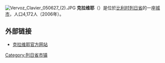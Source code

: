 {{Unreferenced|time=2018-08-10T12:16:44+00:00}}
[[File:Vervoz_Clavier_050627_(2).JPG|thumb]]
'''克拉维耶'''（{{lang-fr|Clavier}}）是位於[[比利时|比利时]][[列日省|列日省]]的一座[[城市|城市]]，人口4,172人（2006年）。

== 外部链接 ==
*[http://www.clavier.be/ 克拉维耶官方网站] {{Wayback|url=http://www.clavier.be/ |date=20201031221422 }}

{{列日省市区}}

{{Belgium-geo-stub}}

{{DEFAULTSORT:Clavier}}

[[Category:列日省市镇|Category:列日省市镇]]
